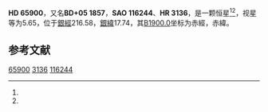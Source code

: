 {{Starbox begin
| name = HD 65900
}}
{{Starbox observe
| epoch = [[J2000.0|J2000.0]]
| constell = {{星座名待查}}<ref name=SIMBAD>{{cite web
 | url=http://simbad.u-strasbg.fr/simbad/sim-id?Ident=HR+3136
 | title=Pulsating variable Star
 | publisher=Centre de Données astronomiques de Strasbourg
 | work=SIMBAD
 | accessdate=2012-07-13
 | archive-date=2016-03-16
 | archive-url=https://web.archive.org/web/20160316214651/http://simbad.u-strasbg.fr/simbad/sim-id?Ident=HR+3136
 | dead-url=no
 }}</ref><ref name=DATA>{{cite web
 | url=http://vizier.u-strasbg.fr/viz-bin/VizieR-5?-out.add=.&-source=5050&-corr=PK=HR&-out.max=9999&HR=3136
 | title=VizieR Detailed Page
 | accessdate=2012-07-13
 | archive-date=2016-03-05
 | archive-url=https://web.archive.org/web/20160305041645/http://vizier.u-strasbg.fr/viz-bin/VizieR-5?-out.add=.&-source=5050&-corr=PK=HR&-out.max=9999&HR=3136
 | dead-url=no
 }}</ref>
| 星官 = 
| ra = {{RA|8|1|13.8}}<ref name=SIMBAD /><ref name=DATA />
| dec = {{DEC|+4|52|47}}<ref name=SIMBAD /><ref name=DATA />
| appmag_v = 5.65<ref name=SIMBAD /><ref name=DATA />
}}
{{Starbox character
| class = A1V<ref name=SIMBAD /><ref name=DATA />
| b-v = 0<ref name=SIMBAD /><ref name=DATA />
| u-b = 0.01<ref name=SIMBAD /><ref name=DATA />
| r-i = <ref name=SIMBAD /><ref name=DATA />
| variable = 
}}
{{Starbox astrometry
| radial_v = 0.01
| prop_mo_ra = 46
| parallax = 
| p_error = 
}}
{{Starbox catalog
| names =BD+05 1857，[[SAO星表|SAO]] 116244，[[HD星表|HD]] 65900，[[HR星表|HR]] 3136}}
{{Starbox reference |Simbad=HR+3136}}
{{Starbox end}}

'''HD 65900'''，又名'''BD+05 1857'''，'''SAO 116244'''、'''HR 3136'''，是一颗恒星<ref name=SIMBAD /><ref name=DATA />，视星等为5.65，位于[[銀道座標系|銀經]]216.58，[[銀道座標系|銀緯]]17.74，其[[B1900.0|B1900.0]]坐标为赤經{{RA|7|55|56.5}}，赤緯{{DEC|+5|17.74|18}}。

== 参考文献 ==
{{reflist}}

{{star-stub}}

[[Category:HD和HDE天體|65900]]
[[Category:HR天體|3136]]
[[Category:SAO天體|116244]]